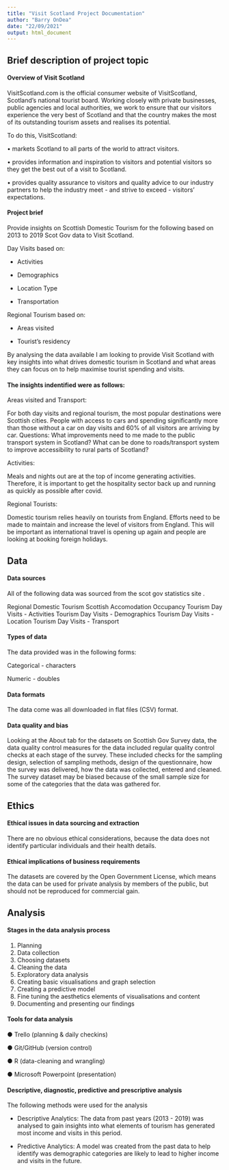 ```yaml
---
title: "Visit Scotland Project Documentation"
author: "Barry OnDea"
date: "22/09/2021"
output: html_document
---
```


## Brief description of project topic

#### Overview of Visit Scotland

VisitScotland.com is the official consumer website of VisitScotland, Scotland’s national tourist board.
Working closely with private businesses, public agencies and local authorities, we work to ensure that our visitors experience the very best of Scotland and that the country makes the most of its outstanding tourism assets and realises its potential.

To do this, VisitScotland:

• markets Scotland to all parts of the world to attract visitors.

• provides information and inspiration to visitors and potential visitors so they get the best out of a visit
to Scotland.

• provides quality assurance to visitors and quality advice to our industry partners to help the industry
meet - and strive to exceed - visitors’ expectations.


#### Project brief

Provide insights on Scottish Domestic Tourism for the following based on 2013 to 2019 Scot Gov data to Visit Scotland.

Day Visits based on:
 
 - Activities
 
 - Demographics
 
 - Location Type
 
 - Transportation

Regional Tourism based on:

 - Areas visited
 
 - Tourist’s residency

By analysing the data available I am looking to provide Visit Scotland with key insights into what drives domestic tourism in Scotland and what areas they can focus on to help maximise tourist spending and visits.

#### The insights indentified were as follows:

Areas visited and Transport:

For both day visits and regional tourism, the most popular destinations were Scottish cities.
People with access to cars and spending significantly more than those without a car on day visits and 60% of all visitors are arriving by car.
Questions: What improvements need to me made to the public transport system in Scotland?
		       What can be done to roads/transport system to improve accessibility to rural parts of Scotland?

Activities:

Meals and nights out are at the top of income generating activities. Therefore, it is important to get the hospitality sector back up and running as quickly as possible after covid.

Regional Tourists:

Domestic tourism relies heavily on tourists from England. Efforts need to be made to maintain and increase the level of visitors from England. This will be important as international travel is opening up again and people are looking at booking foreign holidays.


## Data

#### Data sources

All of the following data was sourced from the scot gov statistics site .

Regional Domestic Tourism Scottish 
Accomodation Occupancy Tourism 
Day Visits - Activities Tourism 
Day Visits - Demographics Tourism 
Day Visits - Location Tourism 
Day Visits - Transport

#### Types of data

The data provided was in the following forms:

Categorical - characters

Numeric - doubles

#### Data formats

The data come was all downloaded in flat files (CSV) format.

#### Data quality and bias

Looking at the About tab for the datasets on Scottish Gov Survey data, the data quality control measures for the data included regular quality control checks at each stage of the survey. These included checks for the sampling design, selection of sampling methods, design of the questionnaire, how the survey was delivered, how the data was collected, entered and cleaned.
The survey dataset may be biased because of the small sample size for some of the categories that the data was gathered for.

## Ethics

#### Ethical issues in data sourcing and extraction

There are no obvious ethical considerations, because the data does not identify particular individuals and their health details.

#### Ethical implications of business requirements

The datasets are covered by the Open Government License, which means the data can be used for private analysis by members of the public, but should not be reproduced for commercial gain.

## Analysis

#### Stages in the data analysis process

1. Planning 
2. Data collection
3. Choosing datasets
4. Cleaning the data
5. Exploratory data analysis
6. Creating basic visualisations and graph selection
7. Creating a predictive model
8. Fine tuning the aesthetics elements of visualisations and content
9. Documenting and presenting our findings

#### Tools for data analysis

● Trello (planning & daily checkins)

● Git/GitHub (version control)

● R (data-cleaning and wrangling)

● Microsoft Powerpoint (presentation)

#### Descriptive, diagnostic, predictive and prescriptive analysis


The following methods were used for the analysis

 - Descriptive Analytics: The data from past years (2013 - 2019) was analysed to gain insights into what elements of tourism has generated most income and visits in this period.
 
  - Predictive Analytics: A model was created from the past data to help identify was demographic categories are likely to lead to higher income and visits in the future.
 